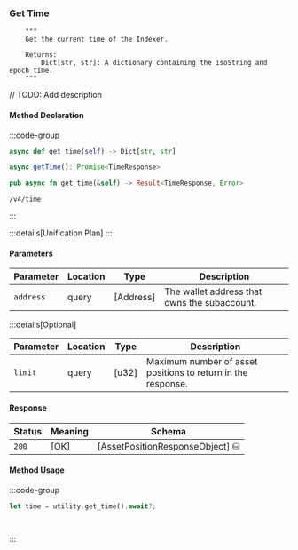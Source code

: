 ### Get Time

        """
        Get the current time of the Indexer.

        Returns:
            Dict[str, str]: A dictionary containing the isoString and epoch time.
        """

// TODO: Add description

#### Method Declaration

:::code-group

```python [Python]
async def get_time(self) -> Dict[str, str]
```

```typescript [TypeScript]
async getTime(): Promise<TimeResponse>
```

```rust [Rust]
pub async fn get_time(&self) -> Result<TimeResponse, Error>
```

```url [API]
/v4/time
```

:::

:::details[Unification Plan]
:::

#### Parameters

| Parameter           | Location | Type               | Description                                                           |
| ------------------- | -------- | ------------------ | --------------------------------------------------------------------- |
| `address`           | query    | [Address]          | The wallet address that owns the subaccount.                          |

:::details[Optional]

| Parameter                     | Location | Type                      | Description                                                  |
| ----------------------------- | -------- | ------------------------- | ------------------------------------------------------------ |
| `limit`                       | query    | [u32]                     | Maximum number of asset positions to return in the response. |

#### Response

| Status | Meaning     | Schema                          |
| ------ | ----------- | ------------------------------- |
| `200`  | [OK]        | [AssetPositionResponseObject] ⛁ |

#### Method Usage

:::code-group

```rust [Rust]
let time = utility.get_time().await?;
```

```python [Python]

```

```typescript [TypeScript]

```

:::
